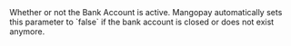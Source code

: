   
<ParamField body="Active" type="boolean">     
Whether or not the Bank Account is active.
Mangopay automatically sets this parameter to `false` if the bank account is closed or does not exist anymore.  
</ParamField>